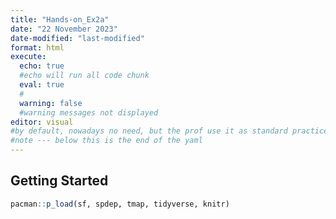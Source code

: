 ```yaml
---
title: "Hands-on_Ex2a"
date: "22 November 2023"
date-modified: "last-modified"
format: html
execute: 
  echo: true
  #echo will run all code chunk
  eval: true
  #
  warning: false
  #warning messages not displayed
editor: visual
#by default, nowadays no need, but the prof use it as standard practice
#note --- below this is the end of the yaml
---
```


## Getting Started

```r
pacman::p_load(sf, spdep, tmap, tidyverse, knitr)
```

